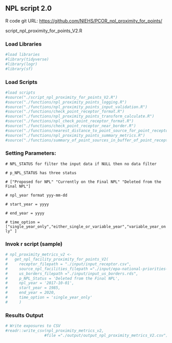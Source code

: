## NPL script 2.0

R code git URL: <https://github.com/NIEHS/PCOR_npl_proximity_for_points/>

script_npl_proximity_for_points_V2.R

### Load Libraries

```R
#load libraries
#library(tidyverse)
#library(logr)
#library(sf)

```

### Load Scripts

```R
#load scripts
#source("./script_npl_proximity_for_points_V2.R")
#source("./functions/npl_proximity_points_logging.R")
#source("./functions/npl_proximity_points_input_validation.R")
#source("./functions/check_point_receptor_format.R")
#source("./functions/npl_proximity_points_transform_calculate.R")
#source("./functions/npl_check_point_receptor_format.R")
#source("./functions/check_point_receptor_near_border.R")
#source("./functions/nearest_distance_to_point_source_for_point_receptor.R")
#source("./functions/npl_proximity_points_summary_metrics.R")
#source("./functions/summary_of_point_sources_in_buffer_of_point_receptor.R")

```

### Setting Parameters:

`# NPL_STATUS for filter the input data if NULL then no data filter`

`# p_NPL_STATUS has three status`

`# ["Proposed for NPL" "Currently on the Final NPL" "Deleted from the Final NPL"]`

`# npl_year format yyy-mm-dd`

`# start_year = yyyy`

`# end_year = yyyy`

`# time_option = ["single_year_only","either_single_or_variable_year","variable_year_only" ]`

### Invok r script (sample)

```R

# npl_proximity_metrics_v2 <- 
#   get_npl_facility_proximity_for_points_V2(
#     receptor_filepath = "./input/input_receptor.csv", 
#     source_npl_facilities_filepath ="./input/epa-national-priorities-list-ciesin-mod-v2-2014.xls",
#     us_borders_filepath ="./input/input_us_borders.rds",
#     p_NPL_Status = 'Deleted from the Final NPL',
#     npl_year = '2017-10-01',
#     start_year = 1985,
#     end_year = 2020,
#     time_option = 'single_year_only'  
#     )

```

### Results Output

```R
# Write exposures to CSV
#readr::write_csv(npl_proximity_metrics_v2, 
                 #file ="./output/output_npl_proximity_metrics_V2.csv")


```
